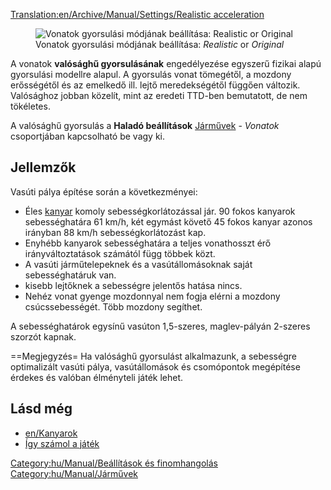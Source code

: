 [[Translation:en/Archive/Manual/Settings/Realistic acceleration]]

[[File:en/Archive/Manual/Settings/Realistic acceleration config.png|frame|right|Vonatok gyorsulási módjának beállítása: ''Realistic'' or ''Original'']]

A vonatok '''valósághű gyorsulásának''' engedélyezése egyszerű fizikai alapú gyorsulási modellre alapul. A gyorsulás vonat tömegétől, a mozdony erősségétől és az emelkedő ill. lejtő meredekségétől függően változik. Valósághoz jobban közelít, mint az eredeti TTD-ben bemutatott, de nem tökéletes.

A valósághű gyorsulás a '''Haladó beállítások''' [[hu/Haladó beállítások/Járművek#vonatok|Járművek]] - ''Vonatok'' csoportjában kapcsolható be vagy ki.

==Jellemzők==
Vasúti pálya építése során a következményei:
* Éles [[hu/Community/Kanyarok|kanyar]] komoly sebességkorlátozással jár. 90 fokos kanyarok sebességhatára 61 km/h, két egymást követő 45 fokos kanyar azonos irányban 88 km/h sebességkorlátozást kap. 
* Enyhébb kanyarok sebességhatára a teljes vonathosszt érő irányváltoztatások számától függ többek közt.
* A vasúti járműtelepeknek és a vasútállomásoknak saját sebességhatáruk van. 
* kisebb lejtőknek a sebességre jelentős hatása nincs. 
* Nehéz vonat gyenge mozdonnyal nem fogja elérni a mozdony csúcssebességét. Több mozdony segíthet.

A sebességhatárok egysínű vasúton 1,5-szeres, maglev-pályán 2-szeres szorzót kapnak. 

==Megjegyzés=
Ha valósághű gyorsulást alkalmazunk, a sebességre optimalizált vasúti pálya, vasútállomások és csomópontok megépítése érdekes és valóban élményteli játék lehet.

==Lásd még==
* [[en/Kanyarok]]
* [[hu/Így számol a játék#vonatok|Így számol a játék]]

[[Category:hu/Manual/Beállítások és finomhangolás]]
[[Category:hu/Manual/Járművek]]